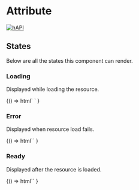 
<Meta title="Cards / Attribute" component="foxy-attribute-card" />

# Attribute

[![hAPI](https://img.shields.io/badge/hAPI-attribute-green.svg)](https://api.foxycart.com/rels/attribute)

## States

Below are all the states this component can render.

### Loading

Displayed while loading the resource.

<Canvas>
  <Story name="Loading">
    {() =>
      html`
        <foxy-attribute-card href="https://demo.foxycart.com/s/admin/sleep"> </foxy-attribute-card>
      `
    }
  </Story>
</Canvas>

### Error

Displayed when resource load fails.

<Canvas>
  <Story name="Error">
    {() =>
      html`<foxy-attribute-card
        href="https://demo.foxycart.com/s/admin/not-found"
      ></foxy-attribute-card>`
    }
  </Story>
</Canvas>

### Ready

Displayed after the resource is loaded.

<Canvas>
  <Story name="Ready">
    {() =>
      html`<foxy-attribute-card
        href="https://demo.foxycart.com/s/admin/customer_attributes/0"
      ></foxy-attribute-card>`
    }
  </Story>
</Canvas>
